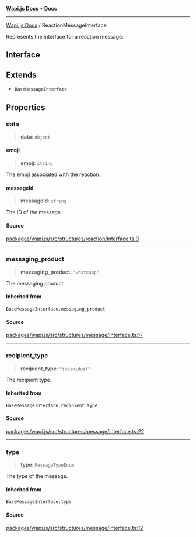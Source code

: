 [**Wapi.js Docs**](../README.mdx) • **Docs**

***

[Wapi.js Docs](../globals.mdx) / ReactionMessageInterface

Represents the interface for a reaction message.

## Interface

## Extends

- `BaseMessageInterface`

## Properties

### data

> **data**: `object`

#### emoji

> **emoji**: `string`

The emoji associated with the reaction.

#### messageId

> **messageId**: `string`

The ID of the message.

#### Source

[packages/wapi.js/src/structures/reaction/interface.ts:9](https://github.com/sarthakjdev/wapi.js/packages/wapi.js/src/structures/reaction/interface.ts?at=55950734d72fca04a6c87f7236ee551d251cec7e#line=9)

***

### messaging\_product

> **messaging\_product**: `"whatsapp"`

The messaging product.

#### Inherited from

`BaseMessageInterface.messaging_product`

#### Source

[packages/wapi.js/src/structures/message/interface.ts:17](https://github.com/sarthakjdev/wapi.js/packages/wapi.js/src/structures/message/interface.ts?at=55950734d72fca04a6c87f7236ee551d251cec7e#line=17)

***

### recipient\_type

> **recipient\_type**: `"individual"`

The recipient type.

#### Inherited from

`BaseMessageInterface.recipient_type`

#### Source

[packages/wapi.js/src/structures/message/interface.ts:22](https://github.com/sarthakjdev/wapi.js/packages/wapi.js/src/structures/message/interface.ts?at=55950734d72fca04a6c87f7236ee551d251cec7e#line=22)

***

### type

> **type**: `MessageTypeEnum`

The type of the message.

#### Inherited from

`BaseMessageInterface.type`

#### Source

[packages/wapi.js/src/structures/message/interface.ts:12](https://github.com/sarthakjdev/wapi.js/packages/wapi.js/src/structures/message/interface.ts?at=55950734d72fca04a6c87f7236ee551d251cec7e#line=12)
